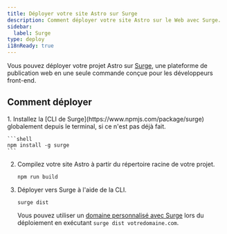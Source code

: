 ```yaml
---
title: Déployer votre site Astro sur Surge
description: Comment déployer votre site Astro sur le Web avec Surge.
sidebar:
  label: Surge
type: deploy
i18nReady: true
---
```


Vous pouvez déployer votre projet Astro sur [Surge](https://surge.sh/), une plateforme de publication web en une seule commande conçue pour les développeurs front-end.

## Comment déployer

<Steps>
1. Installez la [CLI de Surge](https://www.npmjs.com/package/surge) globalement depuis le terminal, si ce n'est pas déjà fait.

    ```shell
    npm install -g surge
    ```

2. Compilez votre site Astro à partir du répertoire racine de votre projet.

    ```shell
    npm run build
    ```

3. Déployer vers Surge à l'aide de la CLI.

    ```shell
    surge dist
    ```

    Vous pouvez utiliser un [domaine personnalisé avec Surge](http://surge.sh/help/adding-a-custom-domain) lors du déploiement en exécutant `surge dist votredomaine.com`.
</Steps>
